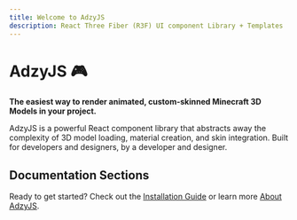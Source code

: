 ```yaml
---
title: Welcome to AdzyJS
description: React Three Fiber (R3F) UI component Library + Templates
---
```


# AdzyJS 🎮

**The easiest way to render animated, custom-skinned Minecraft 3D Models in your project.**

AdzyJS is a powerful React component library that abstracts away the complexity of 3D model loading, material creation, and skin integration. Built for developers and designers, by a developer and designer.

## Documentation Sections

<Cards>
  <Card title="About AdzyJS" href="/docs/01-about.mdx" />
  <Card title="Installation" href="/docs/02-installation.mdx" />
  <Card title="Custom Skin Model Guide" href="/docs/04-custom-skin-model-guide.mdx" />
  <Card title="More Soon" href="/docs/portfolio-guide" />
</Cards>

Ready to get started? Check out the [Installation Guide](/docs/02-installation.mdx) or learn more [About AdzyJS](/docs/01-about.mdx).
